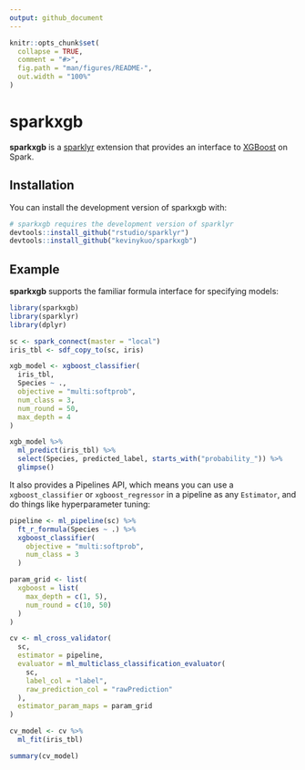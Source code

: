 ```yaml
---
output: github_document
---
```


<!-- README.md is generated from README.Rmd. Please edit that file -->

```r
knitr::opts_chunk$set(
  collapse = TRUE,
  comment = "#>",
  fig.path = "man/figures/README-",
  out.width = "100%"
)
```
# sparkxgb

**sparkxgb** is a [sparklyr](https://spark.rstudio.com/) extension that provides an interface to [XGBoost](https://github.com/dmlc/xgboost) on Spark.

## Installation

You can install the development version of sparkxgb with:

``` r
# sparkxgb requires the development version of sparklyr
devtools::install_github("rstudio/sparklyr")
devtools::install_github("kevinykuo/sparkxgb")
```

## Example

**sparkxgb** supports the familiar formula interface for specifying models:

```r
library(sparkxgb)
library(sparklyr)
library(dplyr)

sc <- spark_connect(master = "local")
iris_tbl <- sdf_copy_to(sc, iris)

xgb_model <- xgboost_classifier(
  iris_tbl, 
  Species ~ .,
  objective = "multi:softprob",
  num_class = 3,
  num_round = 50, 
  max_depth = 4
)

xgb_model %>%
  ml_predict(iris_tbl) %>%
  select(Species, predicted_label, starts_with("probability_")) %>%
  glimpse()
```

It also provides a Pipelines API, which means you can use a `xgboost_classifier` or `xgboost_regressor` in a pipeline as any `Estimator`, and do things like hyperparameter tuning:

```r
pipeline <- ml_pipeline(sc) %>%
  ft_r_formula(Species ~ .) %>%
  xgboost_classifier(
    objective = "multi:softprob",
    num_class = 3
  )

param_grid <- list(
  xgboost = list(
    max_depth = c(1, 5),
    num_round = c(10, 50)
  )
)

cv <- ml_cross_validator(
  sc,
  estimator = pipeline,
  evaluator = ml_multiclass_classification_evaluator(
    sc, 
    label_col = "label",
    raw_prediction_col = "rawPrediction"
  ),
  estimator_param_maps = param_grid
)

cv_model <- cv %>%
  ml_fit(iris_tbl)

summary(cv_model)
```